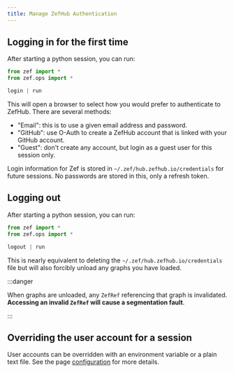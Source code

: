 ```yaml
---
title: Manage ZefHub Authentication
---
```



## Logging in for the first time

After starting a python session, you can run:

```python
from zef import *
from zef.ops import *

login | run
```

This will open a browser to select how you would prefer to authenticate to
ZefHub. There are several methods:

- "Email": this is to use a given email address and password.
- "GitHub": use O-Auth to create a ZefHub account that is linked with your
  GitHub account.
- "Guest": don't create any account, but login as a guest user for this session only.

Login information for Zef is stored in `~/.zef/hub.zefhub.io/credentials` for future sessions.
No passwords are stored in this, only a refresh token.

## Logging out

After starting a python session, you can run:

```python
from zef import *
from zef.ops import *

logout | run
```

This is nearly equivalent to deleting the `~/.zef/hub.zefhub.io/credentials`
file but will also forcibly unload any graphs you have loaded.

:::danger

When graphs are unloaded, any `ZefRef` referencing that graph is invalidated.
**Accessing an invalid `ZefRef` will cause a segmentation fault**.

:::


## Overriding the user account for a session

User accounts can be overridden with an environment variable or a plain text
file. See the page [configuration](/configuration-auth) for more details.
